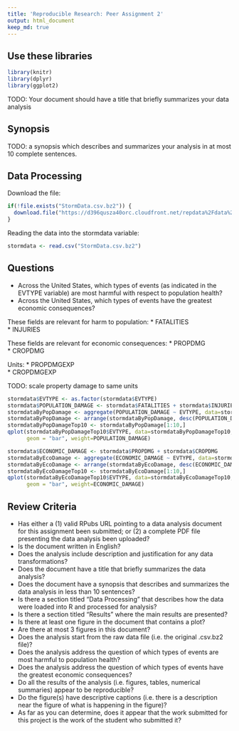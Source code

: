 ```yaml
---
title: 'Reproducible Research: Peer Assignment 2'
output: html_document
keep_md: true
---
```


## Use these libraries
```r
library(knitr)
library(dplyr)
library(ggplot2)
```

TODO: Your document should have a title that briefly summarizes your data analysis

## Synopsis
TODO: a synopsis which describes and summarizes your analysis in at most 10 complete sentences.


## Data Processing

Download the file:
```r
if(!file.exists("StormData.csv.bz2")) {
  download.file("https://d396qusza40orc.cloudfront.net/repdata%2Fdata%2FStormData.csv.bz2", "StormData.csv.bz2")
}
```

Reading the data into the stormdata variable:
```r
stormdata <- read.csv("StormData.csv.bz2")
```


## Questions
* Across the United States, which types of events (as indicated in the EVTYPE variable) are most harmful with respect to population health?
* Across the United States, which types of events have the greatest economic consequences?


These fields are relevant for harm to population:
* FATALITIES	
* INJURIES


These fields are relevant for economic consequences:
* PROPDMG	
* CROPDMG

Units:
* PROPDMGEXP	
* CROPDMGEXP

TODO: scale property damage to same units


```r
stormdata$EVTYPE <- as.factor(stormdata$EVTYPE)
stormdata$POPULATION_DAMAGE <- stormdata$FATALITIES + stormdata$INJURIES
stormdataByPopDamage <- aggregate(POPULATION_DAMAGE ~ EVTYPE, data=stormdata, FUN="sum")
stormdataByPopDamage <- arrange(stormdataByPopDamage, desc(POPULATION_DAMAGE))
stormdataByPopDamageTop10 <- stormdataByPopDamage[1:10,]
qplot(stormdataByPopDamageTop10$EVTYPE, data=stormdataByPopDamageTop10, fill=stormdataByPopDamageTop10$EVTYPE,
      geom = "bar", weight=POPULATION_DAMAGE)
```


```r
stormdata$ECONOMIC_DAMAGE <- stormdata$PROPDMG + stormdata$CROPDMG
stormdataByEcoDamage <- aggregate(ECONOMIC_DAMAGE ~ EVTYPE, data=stormdata, FUN="sum")
stormdataByEcoDamage <- arrange(stormdataByEcoDamage, desc(ECONOMIC_DAMAGE))
stormdataByEcoDamageTop10 <- stormdataByEcoDamage[1:10,]
qplot(stormdataByEcoDamageTop10$EVTYPE, data=stormdataByEcoDamageTop10, fill=stormdataByEcoDamageTop10$EVTYPE, 
      geom = "bar", weight=ECONOMIC_DAMAGE)
```





## Review Criteria
* Has either a (1) valid RPubs URL pointing to a data analysis document for this assignment been submitted; or (2) a complete PDF file presenting the data analysis been uploaded?
* Is the document written in English?
* Does the analysis include description and justification for any data transformations?
* Does the document have a title that briefly summarizes the data analysis?
* Does the document have a synopsis that describes and summarizes the data analysis in less than 10 sentences?
* Is there a section titled "Data Processing" that describes how the data were loaded into R and processed for analysis?
* Is there a section titled "Results" where the main results are presented?
* Is there at least one figure in the document that contains a plot?
* Are there at most 3 figures in this document?
* Does the analysis start from the raw data file (i.e. the original .csv.bz2 file)?
* Does the analysis address the question of which types of events are most harmful to population health?
* Does the analysis address the question of which types of events have the greatest economic consequences?
* Do all the results of the analysis (i.e. figures, tables, numerical summaries) appear to be reproducible?
* Do the figure(s) have descriptive captions (i.e. there is a description near the figure of what is happening in the figure)?
* As far as you can determine, does it appear that the work submitted for this project is the work of the student who submitted it?